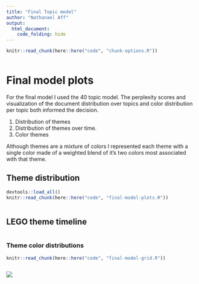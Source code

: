 ```yaml
---
title: "Final Topic model"
author: "Nathanael Aff"
output: 
  html_document:
    code_folding: hide
---
```


```r
knitr::read_chunk(here::here("code", "chunk-options.R"))
```

```r
```
# Final model plots

For the final model I used the 40 topic model. The perplexity scores and visualization of the document distribution over topics and color distribution per topic both informed the decision. 

1. Distribution of themes 
2. Distribution of themes over time. 
3. Color themes 

Although themes are a mixture of colors I represented each theme with a single color made of a weighted blend of it's two colors most associated with that theme.


## Theme distribution

```r
devtools::load_all()
knitr::read_chunk(here::here("code", "final-model-plots.R"))

```

```r
```

## LEGO theme timeline

```r
```


### Theme color distributions


```r
knitr::read_chunk(here::here("code", "final-model-grid.R"))
```

```r
```

![](figure/color-themes-big.png)





